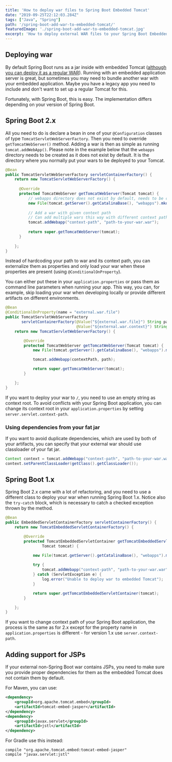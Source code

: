 ```yaml
---
title: 'How to deploy war files to Spring Boot Embedded Tomcat'
date: "2019-09-25T22:12:03.284Z"
tags: ["Java", "Spring"]
path: '/spring-boot-add-war-to-embedded-tomcat/'
featuredImage: './spring-boot-add-war-to-embedded-tomcat.jpg'
excerpt: 'How to deploy external WAR files to your Spring Boot Embedded Tomcat.'
---
```


<PostHeader frontmatter={props.data.mdx.frontmatter} />

## Deploying war
By default Spring Boot runs as a jar inside with embedded Tomcat ([although you can deploy it as a regular WAR](https://www.vojtechruzicka.com/spring-boot-war/)). Running with an embedded application server is great, but sometimes you may need to bundle another war with your embedded application. Maybe you have a legacy app you need to include and don't want to set up a regular Tomcat for this.

Fortunately, with Spring Boot, this is easy. The implementation differs depending on your version of Spring Boot.

## Spring Boot 2.x

All you need to do is declare a bean in one of your `@Configuration` classes of type `TomcatServletWebServerFactory`. Then you need to override `getTomcatWebServer()` method. Adding a war is then as simple as running `tomcat.addWebApp()`. Please note in the example below that the `webapps` directory needs to be created as it does not exist by default. It is the directory where you normally put your wars to be deployed to your Tomcat.

```java
@Bean
public TomcatServletWebServerFactory servletContainerFactory() {
    return new TomcatServletWebServerFactory() {
    
      @Override
      protected TomcatWebServer getTomcatWebServer(Tomcat tomcat) {
          // webapps directory does not exist by default, needs to be created
          new File(tomcat.getServer().getCatalinaBase(), "webapps").mkdirs();
    
          // Add a war with given context path
          // Can add multiple wars this way with different context paths
          tomcat.addWebapp("context-path", "path-to-your-war.war");
    
          return super.getTomcatWebServer(tomcat);
      }
    
    };
}
```

Instead of hardcoding your path to war and its context path, you can externalize them as properties and only load your war when these properties are present (using `@ConditionalOnProperty`).

You can either put these in your `application.properties` or pass them as command line parameters when running your app. This way, you can, for example, skip loading your war when developing locally or provide different artifacts on different environments.

```java
@Bean
@ConditionalOnProperty(name = "external.war.file")
public TomcatServletWebServerFactory
       servletContainerFactory(@Value("${external.war.file}") String path,
                               @Value("${external.war.context}") String contextPath) {
    return new TomcatServletWebServerFactory() {

        @Override
        protected TomcatWebServer getTomcatWebServer(Tomcat tomcat) {
            new File(tomcat.getServer().getCatalinaBase(), "webapps").mkdirs();

            tomcat.addWebapp(contextPath, path);

            return super.getTomcatWebServer(tomcat);
        }

    };
}
```

If you want to deploy your war to `/`, you need to use an empty string as context root. To avoid conflicts with your Spring Boot application, you can change its context root in your `application.properties` by setting `server.servlet.context-path`.


### Using dependencies from your fat jar
If you want to avoid duplicate dependencies, which are used by both of your artifacts, you can specify that your external war should use classloader of your fat jar.

```java
Context context = tomcat.addWebapp("context-path", "path-to-your-war.war");
context.setParentClassLoader(getClass().getClassLoader());
```
 

## Spring Boot 1.x
Spring Boot 2.x came with a lot of refactoring, and you need to use a different class to deploy your war when running Spring Boot 1.x. Notice also the `try-catch` block, which is necessary to catch a checked exception thrown by the method.

```java
@Bean
public EmbeddedServletContainerFactory servletContainerFactory() {
    return new TomcatEmbeddedServletContainerFactory() {

        @Override
        protected TomcatEmbeddedServletContainer getTomcatEmbeddedServletContainer(
                Tomcat tomcat) {

            new File(tomcat.getServer().getCatalinaBase(), "webapps").mkdirs();
            
            try {
                tomcat.addWebapp("context-path", "path-to-your-war.war");
            } catch (ServletException e) {
                log.error("Unable to deploy war to embedded Tomcat");
            }

            return super.getTomcatEmbeddedServletContainer(tomcat);
        }

    };
}
```

If you want to change context path of your Spring Boot application, the process is the same as for 2.x except for the property name in `application.properties` is different - for version 1.x use `server.context-path`.

## Adding support for JSPs
If your external non-Spring Boot war contains JSPs, you need to make sure you provide proper dependencies for them as the embedded Tomcat does not contain them by default. 


For Maven, you can use:

```xml
<dependency>
    <groupId>org.apache.tomcat.embed</groupId>
    <artifactId>tomcat-embed-jasper</artifactId>
</dependency>
<dependency>
    <groupId>javax.servlet</groupId>
    <artifactId>jstl</artifactId>
</dependency>
```

For Gradle use this instead:

```
compile "org.apache.tomcat.embed:tomcat-embed-jasper"
compile "javax.servlet:jstl"
```